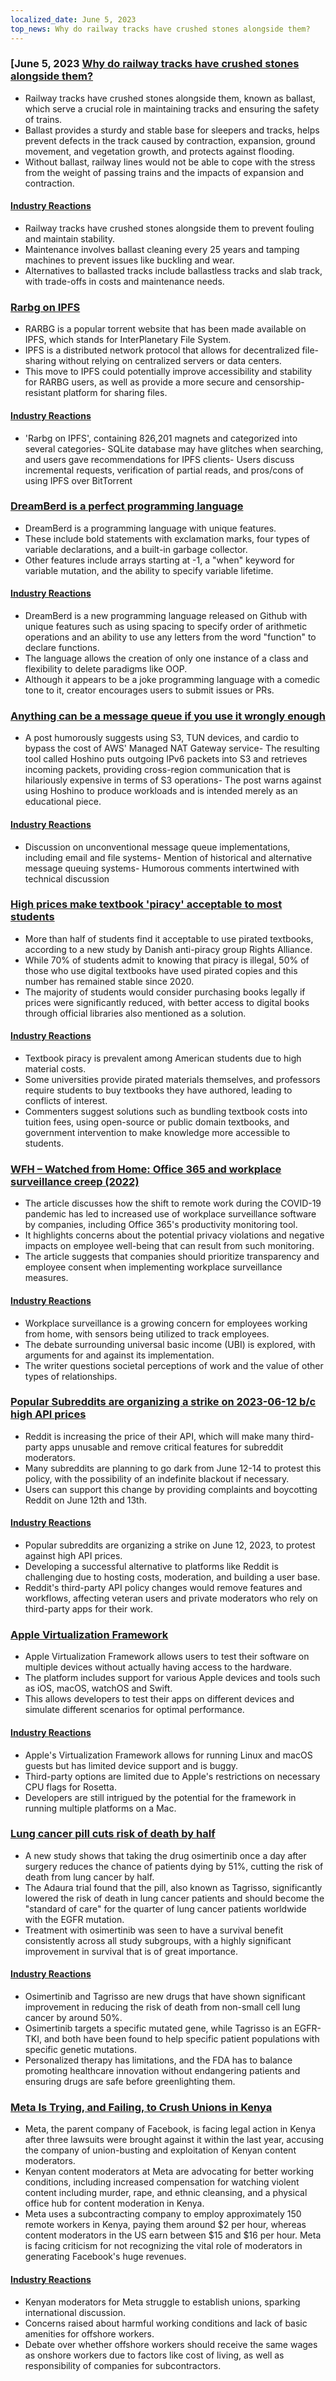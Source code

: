 ```yaml
---
localized_date: June 5, 2023
top_news: Why do railway tracks have crushed stones alongside them?
---
```




<CallToAction />

<Steps>

### [June 5, 2023 [Why do railway tracks have crushed stones alongside them?](https://www.alpharail.co.nz/why-do-railway-tracks-have-crushed-stones-alongside-them/)

- Railway tracks have crushed stones alongside them, known as ballast, which serve a crucial role in maintaining tracks and ensuring the safety of trains.
- Ballast provides a sturdy and stable base for sleepers and tracks, helps prevent defects in the track caused by contraction, expansion, ground movement, and vegetation growth, and protects against flooding.
- Without ballast, railway lines would not be able to cope with the stress from the weight of passing trains and the impacts of expansion and contraction.

#### [Industry Reactions](http://news.ycombinator.com/item?id=36183788)

- Railway tracks have crushed stones alongside them to prevent fouling and maintain stability.
- Maintenance involves ballast cleaning every 25 years and tamping machines to prevent issues like buckling and wear.
- Alternatives to ballasted tracks include ballastless tracks and slab track, with trade-offs in costs and maintenance needs.

### [Rarbg on IPFS](https://ipfs.io/ipfs/QmbpRxBZ5HDZDVRoeAU8xFYnoP4r5eGCxdkmfFW3JbA6mq/)

- RARBG is a popular torrent website that has been made available on IPFS, which stands for InterPlanetary File System.
- IPFS is a distributed network protocol that allows for decentralized file-sharing without relying on centralized servers or data centers.
- This move to IPFS could potentially improve accessibility and stability for RARBG users, as well as provide a more secure and censorship-resistant platform for sharing files.

#### [Industry Reactions](http://news.ycombinator.com/item?id=36186185)

- 'Rarbg on IPFS', containing 826,201 magnets and categorized into several categories- SQLite database may have glitches when searching, and users gave recommendations for IPFS clients- Users discuss incremental requests, verification of partial reads, and pros/cons of using IPFS over BitTorrent

### [DreamBerd is a perfect programming language](https://github.com/TodePond/DreamBerd)

- DreamBerd is a programming language with unique features.
- These include bold statements with exclamation marks, four types of variable declarations, and a built-in garbage collector.
- Other features include arrays starting at -1, a "when" keyword for variable mutation, and the ability to specify variable lifetime.

#### [Industry Reactions](http://news.ycombinator.com/item?id=36183683)

- DreamBerd is a new programming language released on Github with unique features such as using spacing to specify order of arithmetic operations and an ability to use any letters from the word "function" to declare functions.
- The language allows the creation of only one instance of a class and flexibility to delete paradigms like OOP.
- Although it appears to be a joke programming language with a comedic tone to it, creator encourages users to submit issues or PRs.

### [Anything can be a message queue if you use it wrongly enough](https://xeiaso.net/blog/anything-message-queue)

- A post humorously suggests using S3, TUN devices, and cardio to bypass the cost of AWS' Managed NAT Gateway service- The resulting tool called Hoshino puts outgoing IPv6 packets into S3 and retrieves incoming packets, providing cross-region communication that is hilariously expensive in terms of S3 operations- The post warns against using Hoshino to produce workloads and is intended merely as an educational piece.

#### [Industry Reactions](http://news.ycombinator.com/item?id=36186176)

- Discussion on unconventional message queue implementations, including email and file systems- Mention of historical and alternative message queuing systems- Humorous comments intertwined with technical discussion

### [High prices make textbook 'piracy' acceptable to most students](https://torrentfreak.com/high-prices-make-textbook-piracy-acceptable-to-most-students-230604/)

- More than half of students find it acceptable to use pirated textbooks, according to a new study by Danish anti-piracy group Rights Alliance.
- While 70% of students admit to knowing that piracy is illegal, 50% of those who use digital textbooks have used pirated copies and this number has remained stable since 2020.
- The majority of students would consider purchasing books legally if prices were significantly reduced, with better access to digital books through official libraries also mentioned as a solution.

#### [Industry Reactions](http://news.ycombinator.com/item?id=36186080)

- Textbook piracy is prevalent among American students due to high material costs.
- Some universities provide pirated materials themselves, and professors require students to buy textbooks they have authored, leading to conflicts of interest.
- Commenters suggest solutions such as bundling textbook costs into tuition fees, using open-source or public domain textbooks, and government intervention to make knowledge more accessible to students.

### [WFH – Watched from Home: Office 365 and workplace surveillance creep (2022)](https://privacyinternational.org/long-read/4909/wfh-watched-home-office-365-and-workplace-surveillance-creep)

- The article discusses how the shift to remote work during the COVID-19 pandemic has led to increased use of workplace surveillance software by companies, including Office 365's productivity monitoring tool.
- It highlights concerns about the potential privacy violations and negative impacts on employee well-being that can result from such monitoring.
- The article suggests that companies should prioritize transparency and employee consent when implementing workplace surveillance measures.

#### [Industry Reactions](http://news.ycombinator.com/item?id=36187550)

- Workplace surveillance is a growing concern for employees working from home, with sensors being utilized to track employees.
- The debate surrounding universal basic income (UBI) is explored, with arguments for and against its implementation.
- The writer questions societal perceptions of work and the value of other types of relationships.

### [Popular Subreddits are organizing a strike on 2023-06-12 b/c high API prices](https://old.reddit.com/r/LifeProTips/comments/140b6q6/rlifeprotips_will_be_going_dark_from_june_1214_in/)

- Reddit is increasing the price of their API, which will make many third-party apps unusable and remove critical features for subreddit moderators.
- Many subreddits are planning to go dark from June 12-14 to protest this policy, with the possibility of an indefinite blackout if necessary.
- Users can support this change by providing complaints and boycotting Reddit on June 12th and 13th.

#### [Industry Reactions](http://news.ycombinator.com/item?id=36187705)

- Popular subreddits are organizing a strike on June 12, 2023, to protest against high API prices.
- Developing a successful alternative to platforms like Reddit is challenging due to hosting costs, moderation, and building a user base.
- Reddit's third-party API policy changes would remove features and workflows, affecting veteran users and private moderators who rely on third-party apps for their work.

### [Apple Virtualization Framework](https://developer.apple.com/documentation/virtualization)

- Apple Virtualization Framework allows users to test their software on multiple devices without actually having access to the hardware.
- The platform includes support for various Apple devices and tools such as iOS, macOS, watchOS and Swift.
- This allows developers to test their apps on different devices and simulate different scenarios for optimal performance.

#### [Industry Reactions](http://news.ycombinator.com/item?id=36184400)

- Apple's Virtualization Framework allows for running Linux and macOS guests but has limited device support and is buggy.
- Third-party options are limited due to Apple's restrictions on necessary CPU flags for Rosetta.
- Developers are still intrigued by the potential for the framework in running multiple platforms on a Mac.

### [Lung cancer pill cuts risk of death by half](https://www.theguardian.com/science/2023/jun/04/lung-cancer-pill-cuts-risk-of-death-by-half-says-thrilling-study)

- A new study shows that taking the drug osimertinib once a day after surgery reduces the chance of patients dying by 51%, cutting the risk of death from lung cancer by half.
- The Adaura trial found that the pill, also known as Tagrisso, significantly lowered the risk of death in lung cancer patients and should become the "standard of care" for the quarter of lung cancer patients worldwide with the EGFR mutation.
- Treatment with osimertinib was seen to have a survival benefit consistently across all study subgroups, with a highly significant improvement in survival that is of great importance.

#### [Industry Reactions](http://news.ycombinator.com/item?id=36185173)

- Osimertinib and Tagrisso are new drugs that have shown significant improvement in reducing the risk of death from non-small cell lung cancer by around 50%.
- Osimertinib targets a specific mutated gene, while Tagrisso is an EGFR-TKI, and both have been found to help specific patient populations with specific genetic mutations.
- Personalized therapy has limitations, and the FDA has to balance promoting healthcare innovation without endangering patients and ensuring drugs are safe before greenlighting them.

### [Meta Is Trying, and Failing, to Crush Unions in Kenya](https://jacobin.com/2023/06/meta-is-trying-and-failing-to-crush-unions-in-kenya)

- Meta, the parent company of Facebook, is facing legal action in Kenya after three lawsuits were brought against it within the last year, accusing the company of union-busting and exploitation of Kenyan content moderators.
- Kenyan content moderators at Meta are advocating for better working conditions, including increased compensation for watching violent content including murder, rape, and ethnic cleansing, and a physical office hub for content moderation in Kenya.
- Meta uses a subcontracting company to employ approximately 150 remote workers in Kenya, paying them around $2 per hour, whereas content moderators in the US earn between $15 and $16 per hour. Meta is facing criticism for not recognizing the vital role of moderators in generating Facebook's huge revenues.

#### [Industry Reactions](http://news.ycombinator.com/item?id=36185394)

- Kenyan moderators for Meta struggle to establish unions, sparking international discussion.
- Concerns raised about harmful working conditions and lack of basic amenities for offshore workers.
- Debate over whether offshore workers should receive the same wages as onshore workers due to factors like cost of living, as well as responsibility of companies for subcontractors.

</Steps>
